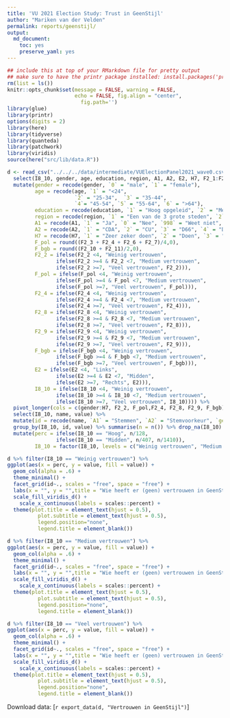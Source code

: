 ```yaml
---
title: 'VU 2021 Election Study: Trust in GeenStijl'
author: "Mariken van der Velden"
permalink: reports/geenstijl/
output: 
  md_document:
    toc: yes
    preserve_yaml: yes
---
```


```r
## include this at top of your RMarkdown file for pretty output
## make sure to have the printr package installed: install.packages('printr')
rm(list = ls())
knitr::opts_chunk$set(message = FALSE, warning = FALSE, 
                      echo = FALSE, fig.align = "center",
                        fig.path='')
library(glue)
library(printr)
options(digits = 2)
library(here)
library(tidyverse)
library(quanteda)
library(patchwork)
library(viridis)
source(here("src/lib/data.R"))
```

```r
d <- read_csv("../../../data/intermediate/VUElectionPanel2021_wave0.csv") %>%
  select(I8_10, gender, age, education, region, A1, A2, E2, H7, F2_1:F2_11) %>%
  mutate(gender = recode(gender, `0` = "male", `1` = "female"),
         age = recode(age, `1` = "<24", 
                      `2` = "25-34",  `3` = "35-44",  
                      `4`= "45-54", `5` = "55-64", `6` = ">64"),
         education = recode(education, `1` = "Hoog opgeleid", `2` = "Medium opgeleid", `3` = "Laag opgeleid", `999` = "Geen informatie"),
         region = recode(region, `1` = "Een van de 3 grote steden", `2` = "Het westen", `3` = "Het noorden", `4` = "Het oosten", `5` = "Het zuiden"),
         A1 = recode(A1, `1` = "Ja", `0` = "Nee", `998` = "Weet niet", `999` = "Nee"),
         A2 = recode(A2, `1` = "CDA", `2` = "CU", `3` = "D66", `4` = "Denk", `5` = "FvD", `6` = "GL", `7` = "PvdA", `8` = "PvD", `9` = "PVV", `10` = "SGP", `11` = "SP", `12` = "VVD", `13` = "50Plus",`14` =  "Andere", `15` = "Blanco",`999` = "Weet niet"),
         H7 = recode(H7, `1` = "Zeer zeker doen", `2` = "Doen", `3` = "Niet doen", `4` = "Zeer zeker niet doen"),
         F_pol = round((F2_3 + F2_4 + F2_6 + F2_7)/4,0),
         F_bgb = round((F2_10 + F2_11)/2,0),
         F2_2 = ifelse(F2_2 <4, "Weinig vertrouwen",
                ifelse(F2_2 >=4 & F2_2 <7, "Medium vertrouwen", 
                ifelse(F2_2 >=7, "Veel vertrouwen", F2_2))),
         F_pol = ifelse(F_pol <4, "Weinig vertrouwen",
                ifelse(F_pol >=4 & F_pol <7, "Medium vertrouwen", 
                ifelse(F_pol >=7, "Veel vertrouwen", F_pol))),
         F2_4 = ifelse(F2_4 <4, "Weinig vertrouwen",
                ifelse(F2_4 >=4 & F2_4 <7, "Medium vertrouwen", 
                ifelse(F2_4 >=7, "Veel vertrouwen", F2_4))),
         F2_8 = ifelse(F2_8 <4, "Weinig vertrouwen",
                ifelse(F2_8 >=4 & F2_8 <7, "Medium vertrouwen", 
                ifelse(F2_8 >=7, "Veel vertrouwen", F2_8))),
         F2_9 = ifelse(F2_9 <4, "Weinig vertrouwen",
                ifelse(F2_9 >=4 & F2_9 <7, "Medium vertrouwen", 
                ifelse(F2_9 >=7, "Veel vertrouwen", F2_9))),
         F_bgb = ifelse(F_bgb <4, "Weinig vertrouwen",
                ifelse(F_bgb >=4 & F_bgb <7, "Medium vertrouwen", 
                ifelse(F_bgb >=7, "Veel vertrouwen", F_bgb))),
         E2 = ifelse(E2 <4, "Links",
                ifelse(E2 >=4 & E2 <7, "Midden", 
                ifelse(E2 >=7, "Rechts", E2))),
         I8_10 = ifelse(I8_10 <4, "Weinig vertrouwen",
                ifelse(I8_10 >=4 & I8_10 <7, "Medium vertrouwen", 
                ifelse(I8_10 >=7, "Veel vertrouwen", I8_10)))) %>%
  pivot_longer(cols = c(gender:H7, F2_2, F_pol,F2_4, F2_8, F2_9, F_bgb)) %>%
  select(I8_10, name, value) %>%
  mutate(id = recode(name, `A1` = "Stemmen", `A2` = "Stemvoorkeur", `gender` = "Gender",`age` = "Leeftijd",`education` = "Opleiding", `region` = "Regio", `F2_2` = "Vertrouwen journalistiek", `F_pol` = "Vertrouwen NL politiek", `F2_4` = "Vertrouwen EU", `F2_8` = "Vertrouwen democratie", `F2_9` = "Vertrouwen wetenschap", `F_bgb` = "Vertrouwen banken & grote bedrijven",`H1` = "Spiral of Silence", `H7` = "Vaccineren", `E2` = "Ideologie")) %>%
  group_by(I8_10, id, value) %>% summarise(n = n()) %>% drop_na(I8_10) %>%
  mutate(perc = ifelse(I8_10 == "Hoog", n/128,
                ifelse(I8_10 == "Midden", n/407, n/1410)),
         I8_10 = factor(I8_10, levels = c("Weinig vertrouwen", "Medium vertrouwen", "Veel vertrouwen")))

d %>% filter(I8_10 == "Weinig vertrouwen") %>%
ggplot(aes(x = perc, y = value, fill = value)) +
  geom_col(alpha = .6) +
  theme_minimal() +
  facet_grid(id~., scales = "free", space = "free") +
  labs(x = "", y = "",title = "Wie heeft er (geen) vertrouwen in GeenStijl") +
  scale_fill_viridis_d() +
    scale_x_continuous(labels = scales::percent) +
  theme(plot.title = element_text(hjust = 0.5),
          plot.subtitle = element_text(hjust = 0.5),
          legend.position="none",
          legend.title = element_blank())
```

```r
d %>% filter(I8_10 == "Medium vertrouwen") %>%
ggplot(aes(x = perc, y = value, fill = value)) +
  geom_col(alpha = .6) +
  theme_minimal() +
  facet_grid(id~., scales = "free", space = "free") +
  labs(x = "", y = "",title = "Wie heeft er (geen) vertrouwen in GeenStijl") +
  scale_fill_viridis_d() +
    scale_x_continuous(labels = scales::percent) +
  theme(plot.title = element_text(hjust = 0.5),
          plot.subtitle = element_text(hjust = 0.5),
          legend.position="none",
          legend.title = element_blank())
```

```r
d %>% filter(I8_10 == "Veel vertrouwen") %>%
ggplot(aes(x = perc, y = value, fill = value)) +
  geom_col(alpha = .6) +
  theme_minimal() +
  facet_grid(id~., scales = "free", space = "free") +
  labs(x = "", y = "",title = "Wie heeft er (geen) vertrouwen in GeenStijl") +
  scale_fill_viridis_d() +
    scale_x_continuous(labels = scales::percent) +
  theme(plot.title = element_text(hjust = 0.5),
          plot.subtitle = element_text(hjust = 0.5),
          legend.position="none",
          legend.title = element_blank())
```
Download data: [`r export_data(d, "Vertrouwen in GeenStijl")`]
